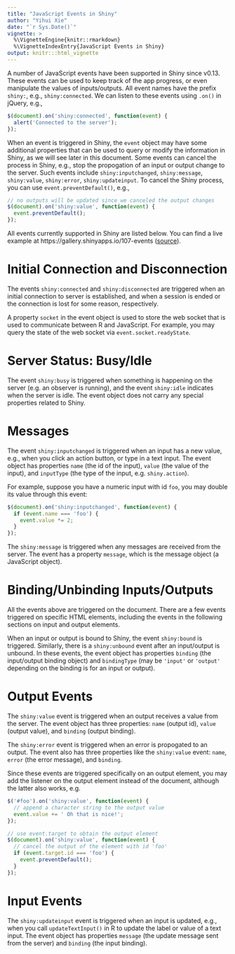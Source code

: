 ```yaml
---
title: "JavaScript Events in Shiny"
author: "Yihui Xie"
date: "`r Sys.Date()`"
vignette: >
  %\VignetteEngine{knitr::rmarkdown}
  %\VignetteIndexEntry{JavaScript Events in Shiny}
output: knitr:::html_vignette
---
```


A number of JavaScript events have been supported in Shiny since v0.13. These events can be used to keep track of the app progress, or even manipulate the values of inputs/outputs. All event names have the prefix `shiny:`, e.g., `shiny:connected`. We can listen to these events using `.on()` in jQuery, e.g.,

```javascript
$(document).on('shiny:connected', function(event) {
  alert('Connected to the server');
});
```

When an event is triggered in Shiny, the `event` object may have some additional properties that can be used to query or modify the information in Shiny, as we will see later in this document. Some events can cancel the process in Shiny, e.g., stop the propogation of an input or output change to the server. Such events include `shiny:inputchanged`, `shiny:message`, `shiny:value`, `shiny:error`, `shiny:updateinput`. To cancel the Shiny process, you can use `event.preventDefault()`, e.g.,

```javascript
// no outputs will be updated since we canceled the output changes
$(document).on('shiny:value', function(event) {
  event.preventDefault();
});
```

All events currently supported in Shiny are listed below. You can find a live example at https://gallery.shinyapps.io/107-events ([source](https://github.com/rstudio/shiny-examples/tree/master/107-events)).

# Initial Connection and Disconnection

The events `shiny:connected` and `shiny:disconnected` are triggered when an initial connection to server is established, and when a session is ended or the connection is lost for some reason, respectively.

A property `socket` in the event object is used to store the web socket that is used to communicate between R and JavaScript. For example, you may query the state of the web socket via `event.socket.readyState`.

# Server Status: Busy/Idle

The event `shiny:busy` is triggered when something is happening on the server (e.g. an observer is running), and the event `shiny:idle` indicates when the server is idle. The event object does not carry any special properties related to Shiny.

# Messages

The event `shiny:inputchanged` is triggered when an input has a new value, e.g., when you click an action button, or type in a text input. The event object has properties `name` (the id of the input), `value` (the value of the input), and `inputType` (the type of the input, e.g. `shiny.action`). 

For example, suppose you have a numeric input with id `foo`, you may double its value through this event:

```javascript
$(document).on('shiny:inputchanged', function(event) {
  if (event.name === 'foo') {
    event.value *= 2;
  }
});
```

The `shiny:message` is triggered when any messages are received from the server. The event has a property `message`, which is the message object (a JavaScript object).

# Binding/Unbinding Inputs/Outputs

All the events above are triggered on the document. There are a few events triggered on specific HTML elements, including the events in the following sections on input and output elements.

When an input or output is bound to Shiny, the event `shiny:bound` is triggered. Similarly, there is a `shiny:unbound` event after an input/output is unbound. In these events, the event object has properties `binding` (the input/output binding object) and `bindingType` (may be `'input'` or `'output'` depending on the binding is for an input or output).

# Output Events

The `shiny:value` event is triggered when an output receives a value from the server. The event object has three properties: `name` (output id), `value` (output value), and `binding` (output binding).

The `shiny:error` event is triggered when an error is propogated to an output. The event also has three properties like the `shiny:value` event: `name`, `error` (the error message), and `binding`.

Since these events are triggered specifically on an output element, you may add the listener on the output element instead of the document, although the latter also works, e.g.

```javascript
$('#foo').on('shiny:value', function(event) {
  // append a character string to the output value
  event.value += ' Oh that is nice!';
});

// use event.target to obtain the output element
$(document).on('shiny:value', function(event) {
  // cancel the output of the element with id 'foo'
  if (event.target.id === 'foo') {
    event.preventDefault();
  }
});
```

# Input Events

The `shiny:updateinput` event is triggered when an input is updated, e.g., when you call `updateTextInput()` in R to update the label or value of a text input. The event object has properties `message` (the update message sent from the server) and `binding` (the input binding).


